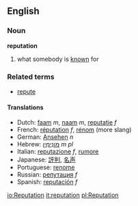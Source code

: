 ==English==
===Noun===
'''reputation'''

# what somebody is [[known]] for

===Related terms===
*[[repute]]

====Translations====
*Dutch: [[faam]] ''m'', [[naam]] ''m'', [[reputatie]] ''f''
*French: [[réputation]] ''f'', [[rénom]] (more slang)
*German: [[Ansehen]] ''n''
*Hebrew: [[מונימין|מוֹנִימִין]] ''m pl''
*Italian: [[reputazione]] ''f'', [[rumore]]
*Japanese: [[評判]], [[名声]]
*Portuguese: [[renome]]
*Russian: [[репутация]] ''f''
*Spanish: [[reputación]] ''f''

[[io:Reputation]]
[[it:reputation]]
[[pl:Reputation]]